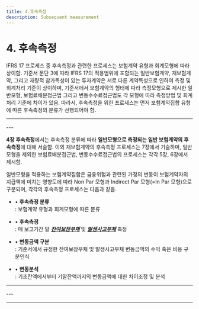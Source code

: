 ```yaml
---
title: 4.후속측정
description: Subsequent measurement
---
```


# 4. 후속측정

IFRS 17 프로세스 중 후속측정과 관련한 프로세스는 보험계약 유형과 회계모형에 따라 상이함. 기준서 문단 3에 따라 IFRS 17의 적용범위에 포함되는 일반보험계약, 재보험계약, 그리고 재량적 참가특성이 있는 투자계약은 서로 다른 계약특성으로 인하여 측정 및 회계처리 기준이 상이하며, 기준서에서 보험계약의 형태에 따라 측정모형으로 제시한 일반모형, 보험료배분접근법 그리고 변동수수료접근법도 각 모형에 따라 측정방법 및 회계처리 기준에 차이가 있음. 따라서, 후속측정을 위한 프로세스는 먼저 보험계약집합 유형에 따른 후속측정의 분류가 선행되어야 함.

---
<CenterImg src="/ifrs/표 변경.png" width={500} caption="[후속측정 분류]">
</CenterImg>
---

**4장 후속측정**에서는 후속측정 분류에 따라 **일반모형으로 측정되는 일반 보험계약의 후속측정**에 대해 서술함. 이외 재보험계약의 후속측정 프로세스는 7장에서 기술하며, 일반모형을 제외한 보험료배분접근법, 변동수수료접근법의 프로세스는 각각 5장, 6장에서 제시함.

일반모형을 적용하는 보험계약집합은 금융위험과 관련된 가정의 변동이 보험계약자의 지급액에 미치는 영향도에 따라 Non Par 모형과 Indirect Par 모형(=In Par 모형)으로 구분되며, 각각의 후속측정 프로세스는 다음과 같음.

<Card>

* • **후속측정 분류**\
  : 보험계약 유형과 회계모형에 따른 분류

* • **후속측정**\
  : 매 보고기간 말 [_**잔여보장부채**_](/ifrs/411#) 및 [_**발생사고부채**_](/ifrs/411#) 측정

* • **변동금액 구분**\
  : 기준서에서 규정한 잔여보장부채 및 발생사고부채 변동금액의 수익 혹은 비용 구분인식

* • **변동분석**\
  : 기초잔액에서부터 기말잔액까지의 변동금액에 대한 차이조정 및 분석
</Card>

---

<CenterImg src="/ifrs/pic4-2.png" width={1000} caption="[일반모형_Non Par 후속측정 프로세스]">
</CenterImg>
---

<CenterImg src="/ifrs/pic4-2_2.png" width={1000} caption="[일반모형_In Par 후속측정 프로세스]">
</CenterImg>

---
